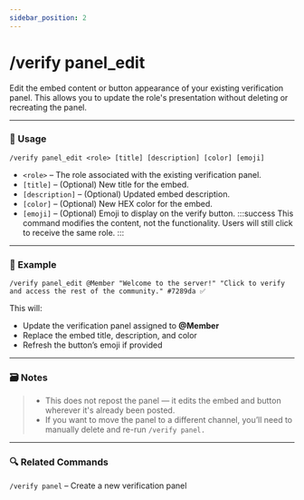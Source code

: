 ```yaml
---
sidebar_position: 2
---
```


# /verify panel_edit

Edit the embed content or button appearance of your existing verification panel. This allows you to update the role's presentation without deleting or recreating the panel.

<hr className="md-divider-gradient" />

### 💬 Usage
```
/verify panel_edit <role> [title] [description] [color] [emoji]
```
- `<role>` – The role associated with the existing verification panel.
- `[title]` – (Optional) New title for the embed.
- `[description]` – (Optional) Updated embed description.
- `[color]` – (Optional) New HEX color for the embed.
- `[emoji]` – (Optional) Emoji to display on the verify button.
:::success
This command modifies the content, not the functionality. Users will still click to receive the same role.
:::

<hr className="md-divider-gradient" />

### 📌 Example
```
/verify panel_edit @Member "Welcome to the server!" "Click to verify and access the rest of the community." #7289da ✅
```
This will:
- Update the verification panel assigned to **@Member**
- Replace the embed title, description, and color
- Refresh the button’s emoji if provided

<hr className="md-divider-gradient" />

### 🗃️ Notes
> - This does not repost the panel — it edits the embed and button wherever it's already been posted.
> - If you want to move the panel to a different channel, you’ll need to manually delete and re-run `/verify panel.`

<hr className="md-divider-gradient" />

### 🔍 Related Commands
`/verify panel` – Create a new verification panel